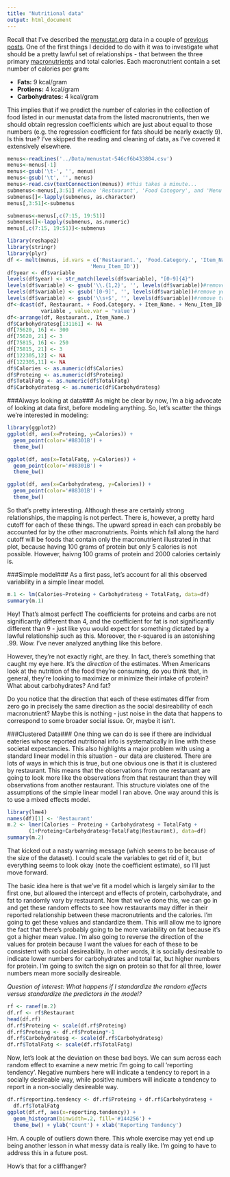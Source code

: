 ```yaml
---
title: "Nutritional data"
output: html_document
---
```


Recall that I've described the [menustat.org][ref1] data in a couple of [previous][ref2] [posts][ref3].  One of the first things I decided to do with it was to investigate what should be a pretty lawful set of relationships - that between the three primary [macronutrients][ref4] and total calories.  Each macronutrient contain a set number of calories per gram:

- **Fats:** 9 kcal/gram
- **Protiens:** 4 kcal/gram
- **Carbohydrates:** 4 kcal/gram

This implies that if we predict the number of calories in the collection of food listed in our menustat data from the listed macronutrients, then we should obtain regression coefficients which are just about equal to those numbers (e.g. the regression coefficient for fats should be nearly exactly 9).  Is this true?  I've skipped the reading and cleaning of data, as I've covered it extensively elsewhere.


```r
menus<-readLines('../Data/menustat-546cf6b433804.csv')
menus<-menus[-1]
menus<-gsub('\t-', '', menus)
menus<-gsub('\t', '', menus)
menus<-read.csv(textConnection(menus)) #this takes a minute...
submenus<-menus[,3:51] #leave 'Restuarant', 'Food Category', and 'Menu Item ID' untouched.
submenus[]<-lapply(submenus, as.character)
menus[,3:51]<-submenus

submenus<-menus[,c(7:15, 19:51)]
submenus[]<-lapply(submenus, as.numeric)
menus[,c(7:15, 19:51)]<-submenus

library(reshape2)
library(stringr)
library(plyr)
df <- melt(menus, id.vars = c('Restaurant.', 'Food.Category.', 'Item_Name.', 
                           'Menu_Item_ID'))
df$year <- df$variable
levels(df$year) <- str_match(levels(df$variable), "[0-9]{4}")
levels(df$variable) <- gsub('\\.{1,2}', '', levels(df$variable))#remove dots
levels(df$variable) <- gsub('[0-9]', '', levels(df$variable))#remove year
levels(df$variable) <- gsub('\\s+$', '', levels(df$variable))#remove trailing space
df<-dcast(df, Restaurant. + Food.Category. + Item_Name. + Menu_Item_ID + year ~ 
           variable , value.var = 'value')
df<-arrange(df, Restaurant., Item_Name.)
df$Carbohydratesg[131161] <- NA
df[75620, 16] <- 300
df[75620, 21] <- 3
df[75815, 16] <- 250
df[75815, 21] <- 3
df[122305,12] <- NA
df[122305,11] <- NA
df$Calories <- as.numeric(df$Calories)
df$Proteing <- as.numeric(df$Proteing)
df$TotalFatg <- as.numeric(df$TotalFatg)
df$Carbohydratesg <- as.numeric(df$Carbohydratesg)
```

###Always looking at data###
As might be clear by now, I'm a big advocate of looking at data first, before modeling anything.  So, let's scatter the things we're interested in modeling:

```r
library(ggplot2)
ggplot(df, aes(x=Proteing, y=Calories)) +
  geom_point(color='#88301B') +
  theme_bw()
```

```r
ggplot(df, aes(x=TotalFatg, y=Calories)) +
  geom_point(color='#88301B') +
  theme_bw()
```

```r
ggplot(df, aes(x=Carbohydratesg, y=Calories)) +
  geom_point(color='#88301B') +
  theme_bw()
```

So that's pretty interesting.  Although these are certainly strong relationships, the mapping is not perfect.  There is, however, a pretty hard cutoff for each of these things.  The upward spread in each can probably be accounted for by the other macronutrients.  Points which fall along the hard cutoff will be foods that contain only the macronutrient illustrated in that plot, because having 100 grams of protein but only 5 calories is not possible.  However, haivng 100 grams of protein and 2000 calories certainly is.  

###Simple model###
As a first pass, let's account for all this observed variability in a simple linear model.

```r
m.1 <- lm(Calories~Proteing + Carbohydratesg + TotalFatg, data=df)
summary(m.1)
```


Hey! That's almost perfect!  The coefficients for proteins and carbs are not significantly different than 4, and the coefficient for fat is not significantly different than 9 - just like you would expect for something dictated by a lawful relationship such as this.  Moreover, the r-squared is an astonishing .99.  Wow.  I've never analyzed anything like this before.

However, they're not exactly right, are they.  In fact, there's something that caught my eye here.  It's the *direction* of the estimates.  When Americans look at the nutrition of the food they're consuming, do you think that, in general, they're looking to maximize or minimize their intake of protein?  What about carbohydrates?  And fat?

Do you notice that the direction that each of these estimates differ from zero go in precisely the same direction as the social desireability of each macronutrient?  Maybe this is nothing - just noise in the data that happens to correspond to some broader social issue.  Or, maybe it isn't.  

###Clustered Data###
One thing we can do is see if there are individual eateries whose reported nutritional info is systematically in line with these societal expectancies.  This also highlights a major problem with using a standard linear model in this situation - our data are clustered.  There are lots of ways in which this is true, but one obvious one is that it is clustered by restaurant.  This means that the observations from one restaruant are going to look more like the observations from that restaurant than they will observations from another restaurant.  This structure violates one of the assumptions of the simple linear model I ran above.  One way around this is to use a mixed effects model.

```r
library(lme4)
names(df)[1] <- 'Restaurant'
m.2 <- lmer(Calories ~ Proteing + Carbohydratesg + TotalFatg + 
       (1+Proteing+Carbohydratesg+TotalFatg|Restaurant), data=df)
summary(m.2)
```

That kicked out a nasty warning message (which seems to be because of the size of the dataset).  I could scale the variables to get rid of it, but everything seems to look okay (note the coefficient estimate), so I'll just move forward.  

The basic idea here is that we've fit a model which is largely similar to the first one, but allowed the intercept and effects of protein, carbohydrate, and fat to randomly vary by restaurant.  Now that we've done this, we can go in and get these random effects to see how restaurants may differ in their reported relationship between these macronutrients and the calories.  I'm going to get these values and standardize them.  This will allow me to ignore the fact that there's probably going to be more variability on fat because it's got a higher mean value.  I'm also going to reverse the direction of the values for protein because I want the values for each of these to be consistent with social desireability.  In other words, it is socially desireable to indicate lower numbers for carbohydrates and total fat, but higher numbers for protein.  I'm going to switch the sign on protein so that for all three, lower numbers mean more socially desireable.

*Question of interest:  What happens if I standardize the random effects versus standardize the predictors in the model?*

```r
rf <- ranef(m.2)
df.rf <- rf$Restaurant
head(df.rf)
df.rf$Proteing <- scale(df.rf$Proteing)
df.rf$Proteing <- df.rf$Proteing*-1
df.rf$Carbohydratesg <- scale(df.rf$Carbohydratesg)
df.rf$TotalFatg <- scale(df.rf$TotalFatg)
```

Now, let's look at the deviation on these bad boys.  We can sum across each random effect to examine a new metric I'm going to call 'reporting tendency'.  Negative numbers here will indicate a tendency to report in a socially desireable way, while positive numbers will indicate a tendency to report in a non-socially desireable way.

```r
df.rf$reporting.tendency <- df.rf$Proteing + df.rf$Carbohydratesg + 
  df.rf$TotalFatg
ggplot(df.rf, aes(x=reporting.tendency)) + 
  geom_histogram(binwidth=.2, fill='#144256') + 
  theme_bw() + ylab('Count') + xlab('Reporting Tendency')
```

Hm.  A couple of outliers down there.  This whole exercise may yet end up being another lesson in what messy data is really like.  I'm going to have to address this in a future post.

How's that for a cliffhanger?  

[ref1]:  <http://api.ning.com/files/drL7ji10lw0df0UGzfzR3Wgna8ZmVV2JSf-ebXK3ggx1hTZlYsoH5*nmXIW9-QjqmRicEjoeROQZ4I*FS3FQKPxRpAZuKxwx/100_0218.JPG?width=737&height=552>
[ref2]: <http://riddlet.github.io/Speeding_things_up/>
[ref3]: <http://riddlet.github.io/Plot_and_Clean/>
[ref4]: <http://en.wikipedia.org/wiki/List_of_macronutrients>